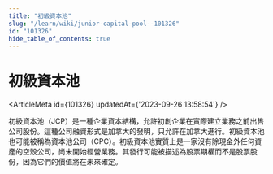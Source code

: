 ```yaml
---
title: "初級資本池"
slug: "/learn/wiki/junior-capital-pool--101326"
id: "101326"
hide_table_of_contents: true
---
```



# 初級資本池

<ArticleMeta id={101326} updatedAt={'2023-09-26 13:58:54'} />
<div className='border-solid border-b border-t-0 my-4 border-[var(--ifm-color-gray-300)]' />

初級資本池（JCP）是一種企業資本結構，允許初創企業在實際建立業務之前出售公司股份。這種公司融資形式是加拿大的發明，只允許在加拿大進行。初級資本池也可能被稱為資本池公司（CPC）。初級資本池實質上是一家沒有除現金外任何資產的空殼公司，尚未開始經營業務。其發行可能被描述為股票期權而不是股票股份，因為它們的價值將在未來確定。
